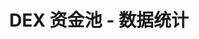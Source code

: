 ---
title: 'DEX 资金池 - 数据统计'
openapi: '/cn/api-reference/openapi-cn.json GET /dexpools/v1/{chain}/{tokenAddress}/{poolAddress}/stats'
---